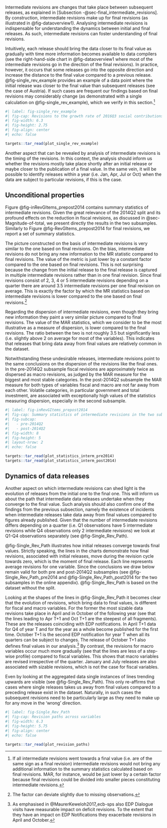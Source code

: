 Intermediate revisions are changes that take place between subsequent releases, as explained in [Subsection -@sec-final_intermediate_revisions]. By construction, intermediate revisions make up for final revisions (as illustrated in @fig-dataoverview1). Analysing intermediate revisions is indispensable for understanding the dynamics between initial and final releases. As such, intermediate revisions can foster understanding of final revisions.

Intuitively, each release should bring the data closer to its final value as gradually with time more information becomes available to data compilers (see the right-hand-side chart in @fig-dataoverview1 where most of the intermediate revisions go in the direction of the final revisions). In practice, however, it occurs that some releases go into the opposite direction and increase the distance to the final value compared to a previous release. @fig-single_rev_example provides an example of a data point where the initial release was closer to the final value than subsequent releases (see the case of Austria). If such cases are frequent our findings based on final revisions may considerably change (as demonstrated with a single calculation on @fig-single_rev_example), which we verify in this section.^[If all intermediate revisions went towards a final value (i.e. are of the same sign as a final revision) intermediate revisions would not bring any additional information to the summary statistics calculated based on final revisions. MAR, for instance, would be just lower by a certain factor because final revisions could be divided into smaller pieces constituting intermediate revisions.]

```r
#| label: fig-single_rev_example
#| fig-cap: Revisions to the growth rate of 2016Q3 social contributions
#| fig-width: 6.3
#| fig-height: 2.75
#| fig-align: center
#| echo: false

targets::tar_read(plot_single_rev_example)
```

<!--
\source{Real-time quarterly fiscal dataset and own calculations.}
\desc{The chart presents the evolution of revisions since the initial release in January 2017 to the final release in October 2017, when by construction the revisions disappear.}
-->

Another aspect that can be revealed by analysis of intermediate revisions is the timing of the revisions. In this context, the analysis should inform us whether the revisions mostly take place shortly after an initial release or maybe closer to the publication of a final value. In the same vein, it will be possible to identify releases within a year (i.e. Jan, Apr, Jul or Oct) when the data are subject to particular revisions, if this is the case.

## Unconditional properties

Figure @fig-inRevGItems_prepost2014 contains summary statistics of intermediate revisions. Given the great relevance of the 2014Q2 split and its profound effects on the reduction in fiscal revisions, as discussed in @sec-Magnitude-of-total, we present directly the results in the two subsamples. Similarly to Figure @fig-RevGItems_prepost2014 for final revisions, we report a set of summary statistics.

The picture constructed on the basis of intermediate revisions is very similar
to the one based on final revisions. On the bias, intermediate revisions do not bring any new information to the MR statistic compared to final revisions. The value of the metric is just lower by a constant factor compared to the one based on final revisions. This is not surprising because the change from the initial release to the final release is captured in multiple intermediate revisions rather than in one final revision. Since final revisions consist of 2, 3, 4 or 5 intermediate revisions depending on a quarter there are around 3.5 intermediate revisions per one final revision on average. This is exactly the factor by which the MR statistics based on intermediate revisions is lower compared to the one based on final revisions.^[The factor can deviate slightly due to missing observations.]

Regarding the dispersion of intermediate revisions, even though they bring new information they paint a very similar picture compared to final revisions. The value of the MAR statistics, which we consider to be the most illustrative as a measure of dispersion, is lower compared to the final revisions. The ratio between the two is not roughly 3.5 but significantly less (i.e. slightly above 2 on average for most of the variables). This indicates that releases that bring data away from final values are relatively common in the dataset.

Notwithstanding these undesirable releases, intermediate revisions point to the same conclusions on the dispersion of the revisions like the final ones. In the pre-2014Q2 subsample fiscal revisions are approximately twice as dispersed as macro revisions, as judged by the MAR measure for the biggest and most stable categories. In the post-2014Q2 subsample the MAR measure for both types of variables fiscal and macro are not far away from each other. Volatile categories, in particular government and total investment, are associated with exceptionally high values of the statistics measuring dispersion, especially in the second subsample.

```r
#| label: fig-inRevGItems_prepost2014
#| fig-cap: Summary statistics of intermediate revisions in the two subsamples
#| fig-subcap: 
#|   - pre-2014Q2
#|   - post-2014Q2
#| fig-width: 8
#| fig-height: 5
#| layout-nrow: 2
#| echo: false

targets::tar_read(plot_statistics_interm_pre2014)
targets::tar_read(plot_statistics_interm_post2014)
```


<!-- \newgeometry{tmargin=0.5cm,bmargin=0.5cm,lmargin=2.5cm,rmargin=2.5cm}
\source{Real-time quarterly fiscal dataset and own calculations.}
\desc{The numbers in parentheses next to variable names denote the number of revisions underpinning the calculation of the summary statistics.}
\restoregeometry -->


## Dynamics of data releases {#sec-revisions_timing}

Another aspect on which intermediate revisions can shed light is the evolution of releases from the initial one to the final one. This will inform us about the path that intermediate data releases undertake when they converge to the final value. Such analysis should also confirm one of the findings from the previous subsection, namely the existence of incidents when intermediate releases take data away from final values compared to figures already published. Given that the number of intermediate revisions differs depending on a quarter (i.e. Q1 observations have 5 intermediate revisions while Q4 observations only 2 intermediate revisions) we look at Q1-Q4 observations separately (see @fig-Single_Rev_Path).

@fig-Single_Rev_Path illustrates how initial releases converge towards final values. Strictly speaking, the lines in the charts demonstrate how final revisions, associated with initial releases, move during the revision cycle towards zero, which is the moment of final release. Each line represents average revisions for one variable. Since the conclusions we draw below remain valid for both pre and post-2014Q2 subsamples (see @fig-Single_Rev_Path_pre2014 and @fig-Single_Rev_Path_post2014 for the two subsamples in the online appendix). @fig-Single_Rev_Path is based on the dataset without the split.

Looking at the shapes of the lines in @fig-Single_Rev_Path it becomes clear that the evolution of revisions, which bring data to final values, is different for fiscal and macro variables. For the former the most sizable data revisions take place in April and in October of the following year (see that the lines leading to Apr T+1 and Oct T+1 are the steepest of all fragments). These are the releases coinciding with EDP notifications. In April T+1 data for Q4 of year T and for the year as a whole become published for the first time. October T+1 is the second EDP notification for year T when all its quarters can be subject to changes. The release of October T+1 also defines final values in our analysis.^[As emphasised in @MaurerKeweloh2017_ecb-sps also EDP Dialogue visits have measurable impact on deficit revisions. To the extent that they have an impact on EDP Notifications they exacerbate revisions in April and October.] By contrast, the revisions for macro variables occur much more gradually (see that the lines are less of a step-wise profile) compared to fiscal variables. This shows that macro variables are revised irrespective of the quarter. January and July releases are also associated with sizable revisions, which is not the case for fiscal variables.

Even by looking at the aggregated data single instances of lines trending
upwards are visible (see @fig-Single_Rev_Path). This only re-affirms that  cases where single releases takes us away from final values compared to a preceding release exist in the dataset. Naturally, in such cases the subsequent revisions need to be particularly large as they need to make up for any move in the 'wrong' direction.  

```r
#| label: fig-Single_Rev_Path
#| fig-cap: Revision paths across variables
#| fig-width: 6.3
#| fig-height: 5.75
#| fig-align: center
#| echo: false

targets::tar_read(plot_revision_paths)
```

<!-- 
\source{Real-time quarterly fiscal dataset and own calculations.}
\desc{The 'raw' paths illustrate revisions at face value. The 'normalised' paths are the 'raw' paths divided by the final revision to emphasise the speed of convergence to the final value independently of the revision magnitude.}
-->
